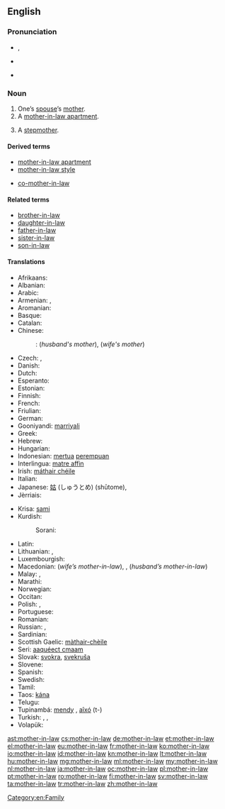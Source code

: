==English==
{{wikipedia}}

{{rfe}}

===Pronunciation===
* {{a|UK}} {{IPA|/ˈmʌð.ə(ɹ).ɪnˌlɔː/}}, {{X-SAMPA|/"mVD.@(r).In%lO:/}}
* {{a|US}} {{IPA|/ˈmʌðɜɹɪnˌlɑː/}}
* {{audio|en-us-mother-in-law.ogg|Audio (US)}}

===Noun===
{{en-noun|sg=[[mother]]-[[in-law]]|pl=mothers-in-law}}

# One’s [[spouse]]’s [[mother]].
# A [[mother-in-law apartment]].
# {{dated}} A [[stepmother]].

====Derived terms====
* [[mother-in-law apartment]]
* [[mother-in-law style]]
* {{uncommon}} [[co-mother-in-law]]

====Related terms====
* [[brother-in-law]]
* [[daughter-in-law]]
* [[father-in-law]]
* [[sister-in-law]]
* [[son-in-law]]

====Translations====
{{trans-top|spouse’s mother}}
* Afrikaans: {{t|af|skoonmoeder}}
* Albanian: {{t|sq|vjehërr|f}}
* Arabic: {{t-|ar|حماة|f|tr=Hamaah}}
* Armenian: {{qualifier|wife's mother-in-law}} {{t-|hy|սկեսուր|tr=skesur}}, {{qualifier|husband's mother-in-law}} {{t-|hy|զոքանչ|tr=zok'anč}}
* Aromanian: {{t|rup|soacrã|f}}
* Basque: {{t|eu|amaginarreba}}
* Catalan: {{t-|ca|sogra|f}}
* Chinese:
*: {{ttbc|cmn}}: {{t-|cmn|婆婆|tr=pópo|sc=Hani}} (''husband's mother''), {{t|cmn|岳母|tr=yuèmǔ|sc=Hani}} (''wife's mother'')
* Czech: {{t+|cs|tchýně|f}}, {{t+|cs|tchyně|f}}
* Danish: {{t-|da|svigermor}}
* Dutch: {{t+|nl|schoonmoeder|f}}
* Esperanto: {{t+|eo|bopatrino}}
* Estonian: {{t+|et|ämm}}
* Finnish: {{t+|fi|anoppi}}
* French: {{t+|fr|belle-mère|f}}
* Friulian: {{t|fur|madone|f}}
* German: {{t+|de|Schwiegermutter|f}}
* Gooniyandi: [[marriyali]]
* Greek: {{t+|el|πεθερά|f|tr=petherá}}
* Hebrew: {{t+|he|חמות|f|alt=חָמוֹת|tr=khamót}}
* Hungarian: {{t+|hu|anyós}}
* Indonesian: [[mertua]] [[perempuan]]
* Interlingua: [[matre affin]]
* Irish: [[máthair chéile]]
* Italian: {{t+|it|suocera|f}}
* Japanese: [[姑]] (しゅうとめ) (shūtome), {{t+|ja|義母|tr=gibo}}
* Jèrriais: {{tø|roa-jer|belle-méthe|f}}
{{trans-mid}}
* Krisa: [[sami]] {{qualifier|husband’s mother}}
* Kurdish:
*: Sorani: {{t|ku|خه‌سو|tr=xesu|sc=ku-Arab}}
* Latin: {{t-|la|socrus|f}}
* Lithuanian: {{t+|lt|uošvė}},  {{t-|lt|anyta}}
* Luxembourgish: {{t-|lb|Schwéiermamm|f}}
* Macedonian: {{t-|mk|свекрва|f|tr=svékrva}} (''wife’s mother-in-law''), {{t-|mk|тешта|f|tr=téšta}},  {{t-|mk|баба|f|tr=bába}} (''husband’s mother-in-law'')
* Malay: {{t-|ms|ibu mertua}}, {{t-|ms|emak mertua}}
* Marathi: {{t|mr|सासू|f|tr=sāsū|sc=Deva}}
* Norwegian: {{t-|no|svigermor|f}}
* Occitan: {{t|oc|sògra|f}}
* Polish: {{t+|pl|teściowa|f}}, {{t+|pl|świekra|f}} {{qualifier|archaic; husband's mother}}
* Portuguese: {{t+|pt|sogra|f}}
* Romanian: {{t+|ro|soacră|f}}
* Russian: {{qualifier|husband's mother}} {{t+|ru|свекровь|f|tr=svekróv'}}, {{qualifier|wife's mother}} {{t+|ru|тёща|f|tr=tjóšča}}
* Sardinian: {{t|sc|socra|f}}
* Scottish Gaelic: [[màthair-chèile]]
* Seri: [[aaquéect cmaam]] {{qualifier|of a male}}
* Slovak: [[svokra]], [[svekruša]] {{f}}
* Slovene: {{t+|sl|tašča|f}}
* Spanish: {{t+|es|suegra|f}}
* Swedish: {{t+|sv|svärmor|c}}
* Tamil: {{t+|ta|மாமியார்|tr=maamiyaar|sc=Taml}}
* Taos: [[kána]]
* Telugu: {{t|te|అత్త|tr=atta}}
* Tupinambá: [[mendy]] {{qualifier|wife’s mother-in-law}}, [[aîxó]] (t-) {{qualifier|husband’s mother-in-law}}
* Turkish: {{t+|tr|kaynana}},  {{t+|tr|kayınvalide}}, {{t+|tr|hanımanne}}
* Volapük: {{t+|vo|lümot}}
{{trans-bottom}}

[[Category:en:Family]]

[[ast:mother-in-law]]
[[cs:mother-in-law]]
[[de:mother-in-law]]
[[et:mother-in-law]]
[[el:mother-in-law]]
[[eu:mother-in-law]]
[[fr:mother-in-law]]
[[ko:mother-in-law]]
[[io:mother-in-law]]
[[id:mother-in-law]]
[[kn:mother-in-law]]
[[lt:mother-in-law]]
[[hu:mother-in-law]]
[[mg:mother-in-law]]
[[ml:mother-in-law]]
[[my:mother-in-law]]
[[nl:mother-in-law]]
[[ja:mother-in-law]]
[[oc:mother-in-law]]
[[pl:mother-in-law]]
[[pt:mother-in-law]]
[[ro:mother-in-law]]
[[fi:mother-in-law]]
[[sv:mother-in-law]]
[[ta:mother-in-law]]
[[tr:mother-in-law]]
[[zh:mother-in-law]]